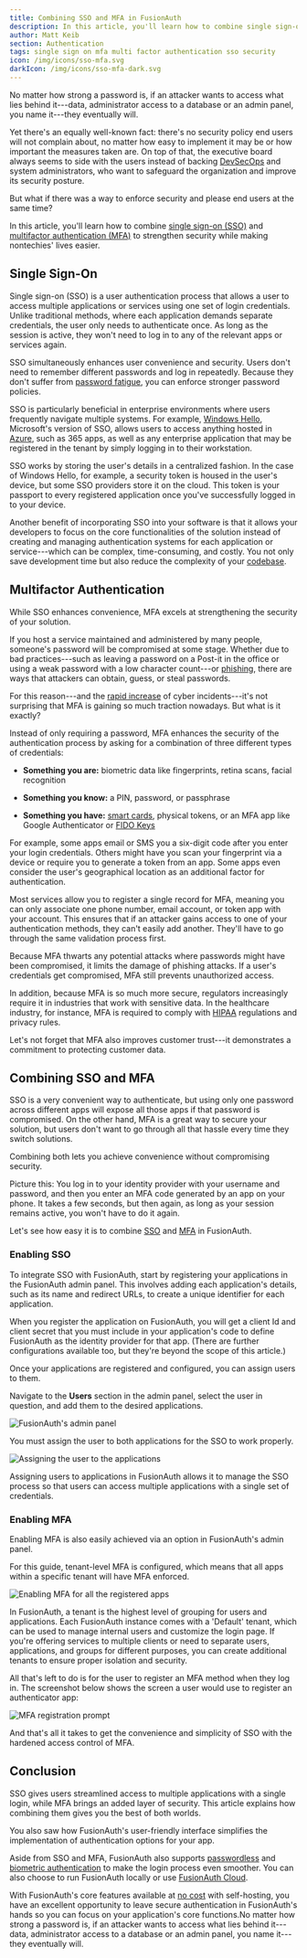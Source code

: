 ```yaml
---
title: Combining SSO and MFA in FusionAuth
description: In this article, you'll learn how to combine single sign-on with multi-factor authentication in FusionAuth.
author: Matt Keib
section: Authentication
tags: single sign on mfa multi factor authentication sso security
icon: /img/icons/sso-mfa.svg
darkIcon: /img/icons/sso-mfa-dark.svg
---
```


No matter how strong a password is, if an attacker wants to access what lies behind it---data, administrator access to a database or an admin panel, you name it---they eventually will.

Yet there's an equally well-known fact: there's no security policy end users will not complain about, no matter how easy to implement it may be or how important the measures taken are. On top of that, the executive board always seems to side with the users instead of backing [DevSecOps](https://www.redhat.com/en/topics/devops/what-is-devsecops) and system administrators, who want to safeguard the organization and improve its security posture.

But what if there was a way to enforce security and please end users at the same time?

In this article, you'll learn how to combine [single sign-on (SSO)](/articles/authentication/how-sso-works) and [multifactor authentication (MFA)](/articles/authentication/multi-factor-authentication) to strengthen security while making nontechies' lives easier.

## Single Sign-On

Single sign-on (SSO) is a user authentication process that allows a user to access multiple applications or services using one set of login credentials. Unlike traditional methods, where each application demands separate credentials, the user only needs to authenticate once. As long as the session is active, they won't need to log in to any of the relevant apps or services again.

SSO simultaneously enhances user convenience and security. Users don't need to remember different passwords and log in repeatedly. Because they don't suffer from [password fatigue](https://en.wikipedia.org/wiki/Password_fatigue), you can enforce stronger password policies.

SSO is particularly beneficial in enterprise environments where users frequently navigate multiple systems. For example, [Windows Hello](https://learn.microsoft.com/en-us/windows/security/identity-protection/hello-for-business/hello-hybrid-aadj-sso), Microsoft's version of SSO, allows users to access anything hosted in [Azure](https://azure.microsoft.com/en-gb/resources/cloud-computing-dictionary/what-is-azure/), such as 365 apps, as well as any enterprise application that may be registered in the tenant by simply logging in to their workstation.

SSO works by storing the user's details in a centralized fashion. In the case of Windows Hello, for example, a security token is housed in the user's device, but some SSO providers store it on the cloud. This token is your passport to every registered application once you've successfully logged in to your device.

Another benefit of incorporating SSO into your software is that it allows your developers to focus on the core functionalities of the solution instead of creating and managing authentication systems for each application or service---which can be complex, time-consuming, and costly. You not only save development time but also reduce the complexity of your [codebase](https://en.wikipedia.org/wiki/Codebase).

## Multifactor Authentication

While SSO enhances convenience, MFA excels at strengthening the security of your solution.

If you host a service maintained and administered by many people, someone's password will be compromised at some stage. Whether due to bad practices---such as leaving a password on a Post-it in the office or using a weak password with a low character count---or [phishing](https://en.wikipedia.org/wiki/Phishing), there are ways that attackers can obtain, guess, or steal passwords.

For this reason---and the [rapid increase](https://www.forbes.com/sites/chuckbrooks/2022/01/21/cybersecurity-in-2022--a-fresh-look-at-some-very-alarming-stats/) of cyber incidents---it's not surprising that MFA is gaining so much traction nowadays. But what is it exactly?

Instead of only requiring a password, MFA enhances the security of the authentication process by asking for a combination of three different types of credentials:

- **Something you are:** biometric data like fingerprints, retina scans, facial recognition

- **Something you know:** a PIN, password, or passphrase

- **Something you have:** [smart cards](https://en.wikipedia.org/wiki/Smart_card), physical tokens, or an MFA app like Google Authenticator or [FIDO Keys](<https://www.pingidentity.com/en/resources/identity-fundamentals/authentication/passwordless-authentication/fido.html>)

For example, some apps email or SMS you a six-digit code after you enter your login credentials. Others might have you scan your fingerprint via a device or require you to generate a token from an app. Some apps even consider the user's geographical location as an additional factor for authentication.

Most services allow you to register a single record for MFA, meaning you can only associate one phone number, email account, or token app with your account. This ensures that if an attacker gains access to one of your authentication methods, they can't easily add another. They'll have to go through the same validation process first.

Because MFA thwarts any potential attacks where passwords might have been compromised, it limits the damage of phishing attacks. If a user's credentials get compromised, MFA still prevents unauthorized access.

In addition, because MFA is so much more secure, regulators increasingly require it in industries that work with sensitive data. In the healthcare industry, for instance, MFA is required to comply with [HIPAA](https://www.cdc.gov/phlp/publications/topic/hipaa.html) regulations and privacy rules.

Let's not forget that MFA also improves customer trust---it demonstrates a commitment to protecting customer data.

## Combining SSO and MFA

SSO is a very convenient way to authenticate, but using only one password across different apps will expose all those apps if that password is compromised. On the other hand, MFA is a great way to secure your solution, but users don't want to go through all that hassle every time they switch solutions.

Combining both lets you achieve convenience without compromising security.

Picture this: You log in to your identity provider with your username and password, and then you enter an MFA code generated by an app on your phone. It takes a few seconds, but then again, as long as your session remains active, you won't have to do it again.

Let's see how easy it is to combine [SSO](/features/single-sign-on) and [MFA](/features/multifactor-authentication) in FusionAuth.

### Enabling SSO

To integrate SSO with FusionAuth, start by registering your applications in the FusionAuth admin panel. This involves adding each application's details, such as its name and redirect URLs, to create a unique identifier for each application.

When you register the application on FusionAuth, you will get a client Id and client secret that you must include in your application's code to define FusionAuth as the identity provider for that app. (There are further configurations available too, but they're beyond the scope of this article.)

Once your applications are registered and configured, you can assign users to them.

Navigate to the **Users** section in the admin panel, select the user in question, and add them to the desired applications. 

![FusionAuth's admin panel](/img/articles/sso-mfa/applications-admin-panel.png)

You must assign the user to both applications for the SSO to work properly.

![Assigning the user to the applications](/img/articles/sso-mfa/2-assign-user.png)

Assigning users to applications in FusionAuth allows it to manage the SSO process so that users can access multiple applications with a single set of credentials.

### Enabling MFA

Enabling MFA is also easily achieved via an option in FusionAuth's admin panel.

For this guide, tenant-level MFA is configured, which means that all apps within a specific tenant will have MFA enforced.

![Enabling MFA for all the registered apps](/img/articles/sso-mfa/3-enable-mfa.png)

In FusionAuth, a tenant is the highest level of grouping for users and applications. Each FusionAuth instance comes with a 'Default' tenant, which can be used to manage internal users and customize the login page. If you're offering services to multiple clients or need to separate users, applications, and groups for different purposes, you can create additional tenants to ensure proper isolation and security. 

All that's left to do is for the user to register an MFA method when they log in. The screenshot below shows the screen a user would use to register an authenticator app:

![MFA registration prompt](/img/articles/sso-mfa/4-mfa-prompt.png)

And that's all it takes to get the convenience and simplicity of SSO with the hardened access control of MFA.

## Conclusion

SSO gives users streamlined access to multiple applications with a single login, while MFA brings an added layer of security. This article explains how combining them gives you the best of both worlds.

You also saw how FusionAuth's user-friendly interface simplifies the implementation of authentication options for your app.

Aside from SSO and MFA, FusionAuth also supports [passwordless](/features/passwordless) and [biometric authentication](/features/biometric-authentication) to make the login process even smoother. You can also choose to run FusionAuth locally or use [FusionAuth Cloud](/platform/fusionauth-cloud).

With FusionAuth's core features available at [no cost](/pricing?step=plan&hosting=self-hosting) with self-hosting, you have an excellent opportunity to leave secure authentication in FusionAuth's hands so you can focus on your application's core functions.No matter how strong a password is, if an attacker wants to access what lies behind it---data, administrator access to a database or an admin panel, you name it---they eventually will.
